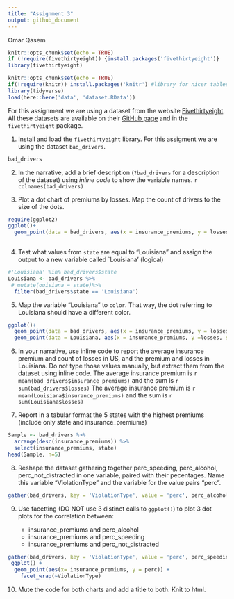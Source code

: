 ```yaml
---
title: "Assignment 3"
output: github_document
---
```

Omar Qasem

```r
knitr::opts_chunk$set(echo = TRUE)
if (!require(fivethirtyeight)) {install.packages('fivethirtyeight')}
library(fivethirtyeight)
```
```r
knitr::opts_chunk$set(echo = TRUE)
if(!require(knitr)) install.packages('knitr') #library for nicer tables in html/pdf
library(tidyverse)
load(here::here('data', 'dataset.RData'))
```




For this assignment we are using a dataset from the website [Fivethirtyeight](http://fivethirtyeight.com/). All these datasets are available on their [GitHub page](https://github.com/fivethirtyeight/data/) and in the `fivethirtyeight` package.

1. Install and load the `fivethirtyeight` library. For this assigment we are using the dataset `bad_drivers`.
```r
bad_drivers
```

2. In the narrative, add a brief description (`?bad_drivers` for a description of the dataset) using *inline code* to show the variable names.
`r colnames(bad_drivers)`

3. Plot a dot chart of premiums by losses. Map the count of drivers to the size of the dots.
```r

require(ggplot2)
ggplot()+
  geom_point(data = bad_drivers, aes(x = insurance_premiums, y = losses, size= bad_drivers$num_drivers)) + ggtitle("Bad Drivers") + labs(size='Drivers') 
  
```


4. Test what values from `state` are equal to "Louisiana" and assign the output to a new variable called `Louisiana' (logical)
```r
#'Louisiana' %in% bad_drivers$state
Louisiana <- bad_drivers %>% 
 # mutate(ouisiana = state)%>%
  filter(bad_drivers$state == 'Louisiana')

```


5. Map the variable "Louisiana" to `color`. That way, the dot referring to Louisiana should have a different color.
```r
ggplot()+
  geom_point(data = bad_drivers, aes(x = insurance_premiums, y = losses, size= bad_drivers$num_drivers)) + ggtitle("Bad Drivers") + labs(size='Drivers') +
  geom_point(data = Louisiana, aes(x = insurance_premiums, y =losses, size= Louisiana$num_drivers, color = "Red")) + ggtitle("Bad Drivers") + labs(color='Louisiana')
```

6. In your narrative, use inline code to report the average insurance premium and count of losses in US, and the premium and losses in Louisiana. Do not type those values manually, but extract them from the dataset using inline code.
The average insurance premium is `r mean(bad_drivers$insurance_premiums)` and the sum is `r sum(bad_drivers$losses)`
The average insurance premium is `r mean(Louisiana$insurance_premiums)` and the sum is `r sum(Louisiana$losses)`

7. Report in a tabular format the 5 states with the highest premiums (include only state and insurance_premiums)
```r
Sample <- bad_drivers %>%
  arrange(desc(insurance_premiums)) %>%
  select(insurance_premiums, state)
head(Sample, n=5)
```


8. Reshape the dataset gathering together perc_speeding, perc_alcohol, perc_not_distracted in one variable, paired with their pecentages. Name this variable "ViolationType" and the variable for the value pairs "perc".
```r
gather(bad_drivers, key = 'ViolationType', value = 'perc', perc_alcohol, perc_speeding, perc_not_distracted)
```

9. Use facetting (DO NOT use 3 distinct calls to `ggplot()`) to plot 3 dot plots for the correlation between:

   - insurance_premiums and perc_alcohol
   - insurance_premiums and perc_speeding
   - insurance_premiums and perc_not_distracted
   
```r
gather(bad_drivers, key = 'ViolationType', value = 'perc', perc_speeding, perc_alcohol, perc_not_distracted) %>%
 ggplot() +
  geom_point(aes(x= insurance_premiums, y = perc)) +
    facet_wrap(~ViolationType)
```

   
10. Mute the code for both charts and add a title to both. Knit to html.
   
   



